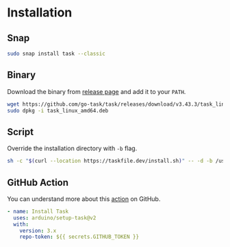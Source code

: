 # Installation

## Snap

```bash
sudo snap install task --classic
```

## Binary

Download the binary from [release page](https://github.com/go-task/task/releases) and add it to your `PATH`.

```bash
wget https://github.com/go-task/task/releases/download/v3.43.3/task_linux_amd64.deb
sudo dpkg -i task_linux_amd64.deb
```

## Script

Override the installation directory with `-b` flag.

```bash
sh -c "$(curl --location https://taskfile.dev/install.sh)" -- -d -b /usr/local/bin
```

## GitHub Action

You can understand more about this [action](https://github.com/arduino/setup-task) on GitHub.

```yaml
- name: Install Task
  uses: arduino/setup-task@v2
  with:
    version: 3.x
    repo-token: ${{ secrets.GITHUB_TOKEN }}
```
